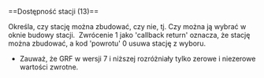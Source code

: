 <noinclude>{{pl/Development/NewGRF/inne strony|en=newgrf-specs.tt-wiki.net/wiki/Callback:_Station_availability|pl=pl/Development/NewGRF/NFO Specs/Callback/Station availability}}
</noinclude>==<span id="Station_availability_(13)"></span><span title="Station availability (13)" id="Station_availability_.2813.29">Dostępność stacji (13)</span>==

Określa, czy stację można zbudować, czy nie, tj. Czy można ją wybrać w oknie budowy stacji. &nbsp;Zwrócenie 1 jako <span title='zwrotna wywołania zwrotnego'>'callback return'</span> oznacza, że ​​stację można zbudować, a kod <span title=return>'powrotu'</span> 0 usuwa stację z wyboru.

*{{pl/Development/NewGRF/grfTill|7}} Zauważ, że GRF w wersji 7 i niższej rozróżniały tylko zerowe i niezerowe wartości zwrotne.
<!--[[Category:Callbacks]]-->